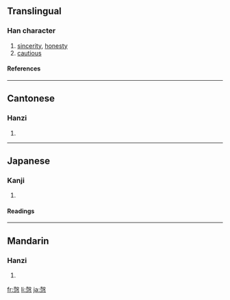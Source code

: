 {{see|悫|慤}}

==Translingual==
===Han character===
{{Han char|rn=61|rad=心|as=10|sn=14|four=4733<sub>4</sub>|canj=土水心 (GEP), X土水心 (XGEP)}}
# [[sincerity]], [[honesty]]
# [[cautious]]
====References====
{{Han ref|kx=0396.090|dkj=10983|dj=0734.160|hdz=42333.030|uh=6128|ud=24872|bh=E1C3|bd=57795}}
----
==Cantonese==
===Hanzi===
{{yue-hanzi|jyut=|y=kok3}}
# {{defn|Cantonese}}
----
==Japanese==
===Kanji===
{{ja-kanji|grade=|rs=心10}}
# {{defn|Japanese}} 
====Readings====
{{ja-readings|on=[[かく]] (kaku)|kun=[[つつしむ]] (tsutsushimu)}}
----
==Mandarin==
===Hanzi===
{{cmn-hanzi|sim=悫|pin=[[què]] ([[que4]])|wg=ch'üeh<sup>4</sup>}}
# {{defn|Mandarin}}

[[fr:愨]]
[[li:愨]]
[[ja:愨]]